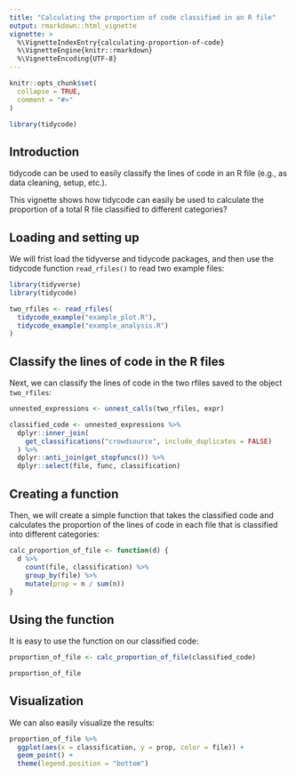 ```yaml
---
title: "Calculating the proportion of code classified in an R file"
output: rmarkdown::html_vignette
vignette: >
  %\VignetteIndexEntry{calculating-proportion-of-code}
  %\VignetteEngine{knitr::rmarkdown}
  %\VignetteEncoding{UTF-8}
---
```


```r
knitr::opts_chunk$set(
  collapse = TRUE,
  comment = "#>"
)
```

```r
library(tidycode)
```

## Introduction

tidycode can be used to easily classify the lines of code in an R file (e.g., as data cleaning, setup, etc.).

This vignette shows how tidycode can easily be used to calculate the proportion of a total R file classified to different categories?

## Loading and setting up

We will frist load the tidyverse and tidycode packages, and then use the tidycode function `read_rfiles()` to read two example files:

```r
library(tidyverse)
library(tidycode)

two_rfiles <- read_rfiles(
  tidycode_example("example_plot.R"),
  tidycode_example("example_analysis.R")
)

```

## Classify the lines of code in the R files

Next, we can classify the lines of code in the two rfiles saved to the object `two_rfiles`:

```r
unnested_expressions <- unnest_calls(two_rfiles, expr)

classified_code <- unnested_expressions %>%
  dplyr::inner_join(
    get_classifications("crowdsource", include_duplicates = FALSE)
  ) %>%
  dplyr::anti_join(get_stopfuncs()) %>%
  dplyr::select(file, func, classification)
```

## Creating a function

Then, we will create a simple function that takes the classified code and calculates the proportion of the lines of code in each file that is classified into different categories:

```r
calc_proportion_of_file <- function(d) {
  d %>% 
    count(file, classification) %>% 
    group_by(file) %>% 
    mutate(prop = n / sum(n))
}
```

## Using the function

It is easy to use the function on our classified code:

```r
proportion_of_file <- calc_proportion_of_file(classified_code)

proportion_of_file
```

## Visualization

We can also easily visualize the results:

```r
proportion_of_file %>% 
  ggplot(aes(x = classification, y = prop, color = file)) +
  geom_point() +
  theme(legend.position = "bottom")
```
